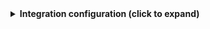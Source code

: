 <details>
<summary><b>Integration configuration (click to expand)</b></summary>

:::note Control Stage Fetching
To prevent overwhelming your Ocean instance with potentially thousands of stages from Jenkins, the integration requires you to specify a specific job. This ensures that Ocean only retrieves stages related to that job, keeping things focused and efficient.

**Important**: The integration will also fetch stages from all nested jobs within the specified job.
:::

```yaml showLineNumbers
- kind: stage
  selector:
    query: 'true'
    # Example jobUrl - replace with your own Jenkins job URL
    jobUrl: http://your-jenkins-server/job/your-project/job/your-job
  port:
    entity:
      mappings:
        identifier: >-
          ._links.self.href  | sub("^.*?/"; "") | gsub("%20"; "-") |
          gsub("%252F"; "-") | gsub("/"; "-")
        title: .name
        blueprint: '"jenkinsStage"'
        properties:
          status: .status
          startTimeMillis: .startTimeMillis
          durationMillis: .durationMillis
          stageUrl: env.OCEAN__INTEGRATION__CONFIG__JENKINS_HOST  + ._links.self.href
        relations:
          parentBuild: >-
            ._links.self.href | sub("/execution/node/[0-9]+/wfapi/describe$";
            "") | sub("^.*?/"; "") | gsub("%20"; "-") | gsub("%252F"; "-") |
            gsub("/"; "-")
# Additional stage configurations follow the same pattern.
# Make sure to replace the jobUrl with your own Jenkins job URLs for each configuration.
- kind: stage
  selector:
    query: 'true'
    # Example jobUrl - replace with your own Jenkins job URL
    jobUrl: http://your-jenkins-server/job/your-project/job/another-job
  port:
    entity:
      mappings:
        identifier: >-
          ._links.self.href  | sub("^.*?/"; "") | gsub("%20"; "-") |
          gsub("%252F"; "-") | gsub("/"; "-")
        title: .name
        blueprint: '"jenkinsStage"'
        properties:
          status: .status
          startTimeMillis: .startTimeMillis
          durationMillis: .durationMillis
          stageUrl: env.OCEAN__INTEGRATION__CONFIG__JENKINS_HOST  + ._links.self.href
        relations:
          parentBuild: >-
            ._links.self.href | sub("/execution/node/[0-9]+/wfapi/describe$";
            "") | sub("^.*?/"; "") | gsub("%20"; "-") | gsub("%252F"; "-") |
            gsub("/"; "-")
- kind: stage
  selector:
    query: 'true'
    # Example jobUrl - replace with your own Jenkins job URL
    jobUrl: http://your-jenkins-server/job/your-project/job/third-job
  port:
    entity:
      mappings:
        identifier: >-
          ._links.self.href  | sub("^.*?/"; "") | gsub("%20"; "-") |
          gsub("%252F"; "-") | gsub("/"; "-")
        title: .name
        blueprint: '"jenkinsStage"'
        properties:
          status: .status
          startTimeMillis: .startTimeMillis
          durationMillis: .durationMillis
          stageUrl: env.OCEAN__INTEGRATION__CONFIG__JENKINS_HOST  + ._links.self.href
        relations:
          parentBuild: >-
            ._links.self.href | sub("/execution/node/[0-9]+/wfapi/describe$";
            "") | sub("^.*?/"; "") | gsub("%20"; "-") | gsub("%252F"; "-") |
            gsub("/"; "-")
```
</details>